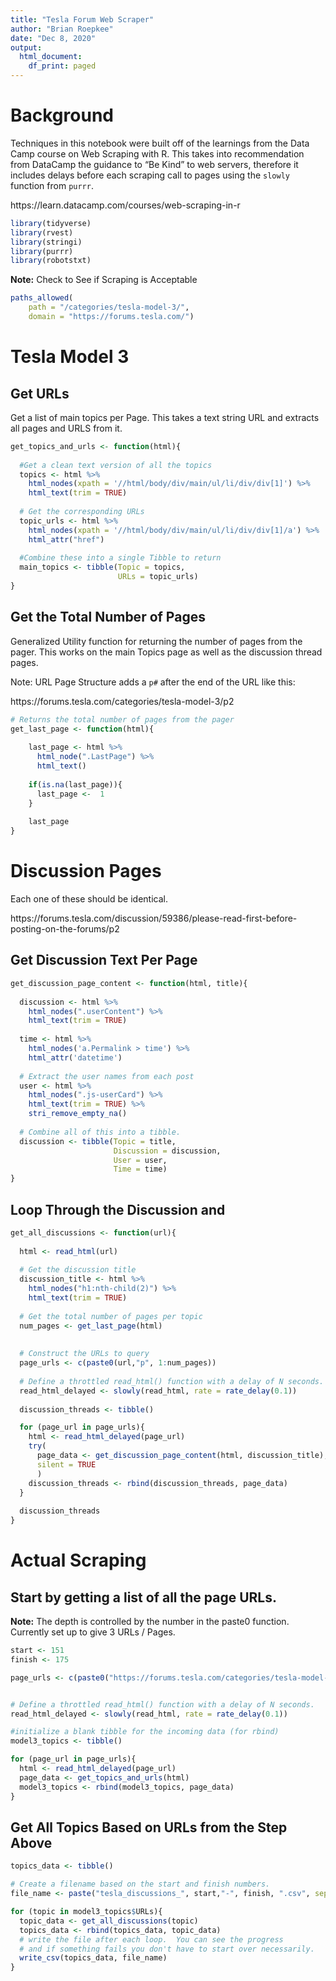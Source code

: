 ```yaml
---
title: "Tesla Forum Web Scraper"
author: "Brian Roepkee"
date: "Dec 8, 2020"
output:
  html_document:
    df_print: paged
---
```


# Background
Techniques in this notebook were built off of the learnings from the Data Camp course on Web Scraping with R.  This takes into recommendation from DataCamp the guidance to "Be Kind" to web servers, therefore it includes delays before each scraping call to pages using the `slowly` function from `purrr`.   

https://learn.datacamp.com/courses/web-scraping-in-r

```r
library(tidyverse) 
library(rvest)
library(stringi)
library(purrr)
library(robotstxt)
```

**Note:** Check to See if Scraping is Acceptable

```r
paths_allowed(
    path = "/categories/tesla-model-3/",
    domain = "https://forums.tesla.com/")
```

# Tesla Model 3

## Get URLs
Get a list of main topics per Page. This takes a text string URL and extracts all pages and URLS from it.

```r
get_topics_and_urls <- function(html){
  
  #Get a clean text version of all the topics
  topics <- html %>%
    html_nodes(xpath = '//html/body/div/main/ul/li/div/div[1]') %>%
    html_text(trim = TRUE)
  
  # Get the corresponding URLs
  topic_urls <- html %>%
    html_nodes(xpath = '//html/body/div/main/ul/li/div/div[1]/a') %>%
    html_attr("href")
  
  #Combine these into a single Tibble to return
  main_topics <- tibble(Topic = topics,
                        URLs = topic_urls)
}
```

## Get the Total Number of Pages

Generalized Utility function for returning the number of pages from the pager.  This works on the main Topics page as well as the discussion thread pages.

Note: URL Page Structure adds a `p#` after the end of the URL like this:

https://forums.tesla.com/categories/tesla-model-3/p2

```r
# Returns the total number of pages from the pager
get_last_page <- function(html){
    
    last_page <- html %>%
      html_node(".LastPage") %>%
      html_text()
    
    if(is.na(last_page)){
      last_page <-  1
    }
    
    last_page
}
```


# Discussion Pages
Each one of these should be identical. 

https://forums.tesla.com/discussion/59386/please-read-first-before-posting-on-the-forums/p2

## Get Discussion Text Per Page

```r
get_discussion_page_content <- function(html, title){
  
  discussion <- html %>%
    html_nodes(".userContent") %>%
    html_text(trim = TRUE)
  
  time <- html %>%
    html_nodes('a.Permalink > time') %>% 
    html_attr('datetime')
  
  # Extract the user names from each post
  user <- html %>%
    html_nodes(".js-userCard") %>%
    html_text(trim = TRUE) %>%
    stri_remove_empty_na()
  
  # Combine all of this into a tibble.
  discussion <- tibble(Topic = title,
                       Discussion = discussion,
                       User = user,
                       Time = time)  
}
```

## Loop Through the Discussion and

```r
get_all_discussions <- function(url){
  
  html <- read_html(url)
  
  # Get the discussion title
  discussion_title <- html %>%
    html_nodes("h1:nth-child(2)") %>%
    html_text(trim = TRUE)
  
  # Get the total number of pages per topic
  num_pages <- get_last_page(html)
  
  
  # Construct the URLs to query
  page_urls <- c(paste0(url,"p", 1:num_pages))
  
  # Define a throttled read_html() function with a delay of N seconds.
  read_html_delayed <- slowly(read_html, rate = rate_delay(0.1))
  
  discussion_threads <- tibble()

  for (page_url in page_urls){
    html <- read_html_delayed(page_url)
    try(
      page_data <- get_discussion_page_content(html, discussion_title),
      silent = TRUE
      )
    discussion_threads <- rbind(discussion_threads, page_data)
  }
  
  discussion_threads
}
```


# Actual Scraping

## Start by getting a list of all the page URLs.  
**Note:** The depth is controlled by the number in the paste0 function. Currently set up to give 3 URLs / Pages.


```r
start <- 151
finish <- 175
```


```r
page_urls <- c(paste0("https://forums.tesla.com/categories/tesla-model-3/p", start:finish))


# Define a throttled read_html() function with a delay of N seconds.
read_html_delayed <- slowly(read_html, rate = rate_delay(0.1))

#initialize a blank tibble for the incoming data (for rbind)
model3_topics <- tibble()

for (page_url in page_urls){
  html <- read_html_delayed(page_url)
  page_data <- get_topics_and_urls(html)
  model3_topics <- rbind(model3_topics, page_data)
}
```

## Get All Topics Based on URLs from the Step Above

```r
topics_data <- tibble()

# Create a filename based on the start and finish numbers.
file_name <- paste("tesla_discussions_", start,"-", finish, ".csv", sep = "")

for (topic in model3_topics$URLs){
  topic_data <- get_all_discussions(topic)
  topics_data <- rbind(topics_data, topic_data)
  # write the file after each loop.  You can see the progress
  # and if something fails you don't have to start over necessarily.
  write_csv(topics_data, file_name)
}
```



